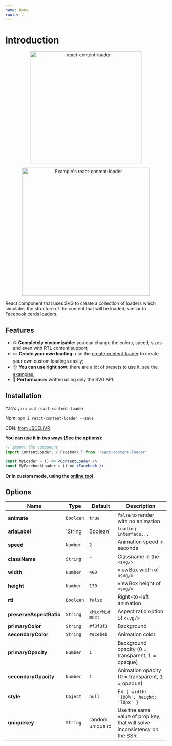 ```yaml
---
name: Home
route: /
---
```


# Introduction

<p align="center">
  <img width="350" alt="react-content-loader" src="https://user-images.githubusercontent.com/4838076/34419335-5669c3f8-ebea-11e7-9668-c47b7846970b.png" />
</p>
<p align="center">
  <img width="400" alt="Example's react-content-loader" src="https://user-images.githubusercontent.com/4838076/34308760-ec55df82-e735-11e7-843b-2e311fa7b7d0.gif" />
</p>

React component that uses SVG to create a collection of loaders which simulates
the structure of the content that will be loaded, similar to Facebook cards loaders.

## Features

- :gear: **Completely customizable:** you can change the colors, speed, sizes and even with RTL content support;
- :pencil2: **Create your own loading:** use the
  [create-content-loader](https://danilowoz.github.io/create-content-loader/) to create
  your own custom loadings easily;
- :ok_hand: **You can use right now:** there are a lot of presets to use it, see the
  [examples](usage#different-type-of-loaders);
- :rocket: **Performance:** written using only the SVG API.

## Installation

Yarn: `yarn add react-content-loader`

Npm: `npm i react-content-loader --save`

CDN: [from JSDELIVR](https://www.jsdelivr.com/package/npm/react-content-loader)

**You can use it in two ways ([See the options)](#options):**

```jsx
// import the component
import ContentLoader, { Facebook } from 'react-content-loader'

const MyLoader = () => <ContentLoader />
const MyFacebookLoader = () => <Facebook />
```

**Or in custom mode, using the
[online tool](https://danilowoz.github.io/create-react-content-loader/)**

## Options

| Name                    | Type               | Default                | Description                                                               |
| ----------------------- | ------------------ | ---------------------- | ------------------------------------------------------------------------- |
| **animate**             | `Boolean`          | `true`                 | `false` to render with no animation                                       |
| **ariaLabel**           | `String | Boolean` | `Loading interface...` | Describe what element it is                                               |
| **speed**               | `Number`           | `2`                    | Animation speed in seconds                                                |
| **className**           | `String`           | ``                     | Classname in the `<svg/>`                                                 |
| **width**               | `Number`           | `400`                  | viewBox width of `<svg/>`                                                 |
| **height**              | `Number`           | `130`                  | viewBox height of `<svg/>`                                                |
| **rtl**                 | `Boolean`          | `false`                | Right-to-left animation                                                   |
| **preserveAspectRatio** | `String`           | `xMidYMid meet`        | Aspect ratio option of `<svg/>`                                           |
| **primaryColor**        | `String`           | `#f3f3f3`              | Background                                                                |
| **secondaryColor**      | `String`           | `#ecebeb`              | Animation color                                                           |
| **primaryOpacity**      | `Number`           | `1`                    | Background opacity (0 = transparent, 1 = opaque)                          |
| **secondaryOpacity**    | `Number`           | `1`                    | Animation opacity (0 = transparent, 1 = opaque)                           |
| **style**               | `Object`           | `null`                 | Ex: `{ width: '100%', height: '70px' }`                                   |
| **uniquekey**           | `String`           | random unique id       | Use the same value of prop key, that will solve inconsistency on the SSR. |
